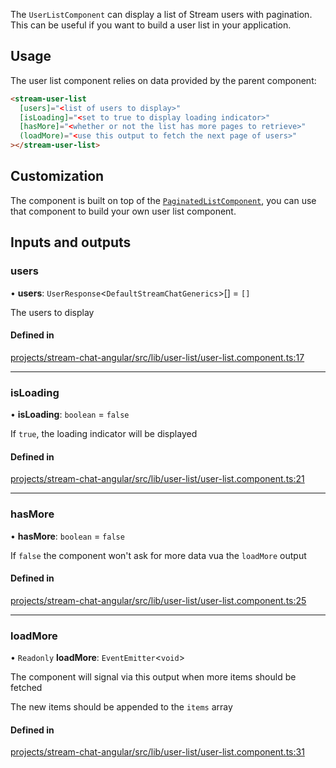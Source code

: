 The `UserListComponent` can display a list of Stream users with pagination. This can be useful if you want to build a user list in your application.

## Usage

The user list component relies on data provided by the parent component:

```html
<stream-user-list
  [users]="<list of users to display>"
  [isLoading]="<set to true to display loading indicator>"
  [hasMore]="<whether or not the list has more pages to retrieve>"
  (loadMore)="<use this output to fetch the next page of users>"
></stream-user-list>
```

## Customization

The component is built on top of the [`PaginatedListComponent`](../../components/PaginatedListComponent.mdx), you can use that component to build your own user list component.

[//]: # "Start of generated content"
## Inputs and outputs 


### users

• **users**: `UserResponse`\<`DefaultStreamChatGenerics`\>[] = `[]`

The users to display

#### Defined in

[projects/stream-chat-angular/src/lib/user-list/user-list.component.ts:17](https://github.com/GetStream/stream-chat-angular/blob/a18fa2fe699d85484c6f84672ab293e4463f6b60/projects/stream-chat-angular/src/lib/user-list/user-list.component.ts#L17)

___

### isLoading

• **isLoading**: `boolean` = `false`

If `true`, the loading indicator will be displayed

#### Defined in

[projects/stream-chat-angular/src/lib/user-list/user-list.component.ts:21](https://github.com/GetStream/stream-chat-angular/blob/a18fa2fe699d85484c6f84672ab293e4463f6b60/projects/stream-chat-angular/src/lib/user-list/user-list.component.ts#L21)

___

### hasMore

• **hasMore**: `boolean` = `false`

If `false` the component won't ask for more data vua the `loadMore` output

#### Defined in

[projects/stream-chat-angular/src/lib/user-list/user-list.component.ts:25](https://github.com/GetStream/stream-chat-angular/blob/a18fa2fe699d85484c6f84672ab293e4463f6b60/projects/stream-chat-angular/src/lib/user-list/user-list.component.ts#L25)

___

### loadMore

• `Readonly` **loadMore**: `EventEmitter`\<`void`\>

The component will signal via this output when more items should be fetched

The new items should be appended to the `items` array

#### Defined in

[projects/stream-chat-angular/src/lib/user-list/user-list.component.ts:31](https://github.com/GetStream/stream-chat-angular/blob/a18fa2fe699d85484c6f84672ab293e4463f6b60/projects/stream-chat-angular/src/lib/user-list/user-list.component.ts#L31)

[//]: # "End of generated content"
